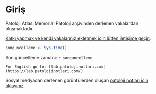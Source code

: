 # Giriş {#giris .unnumbered}

Patoloji Atlası Memorial Patoloji arşivinden derlenen vakalardan oluşmaktadır.\

[Katkı yapmak ve kendi vakalarınız ekletmek için lütfen iletişime geçin](https://www.patolojiatlasi.com/katki.html).

```r
songuncelleme <- Sys.time() 
```

Son güncelleme zamanı: `r songuncelleme`

```comment
For English go to: [lab.patolojinotlari.com](https://lab.patolojinotlari.com/)
```

Sosyal medyadan derlenen görüntülerden oluşan [patoloji notları için tıklayınız](https://www.patolojinotlari.com/).
